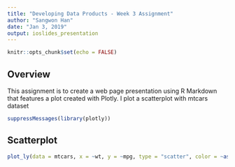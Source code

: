 ---
title: "Developing Data Products - Week 3 Assignment"
author: "Sangwon Han"
date: "Jan 3, 2019"
output: ioslides_presentation
---

```{r setup, include=FALSE}
knitr::opts_chunk$set(echo = FALSE)
```

## Overview

This assignment is to create a web page presentation using R Markdown that features a plot created with Plotly. 
I plot a scatterplot with mtcars dataset
```{r, echo=FALSE}
suppressMessages(library(plotly))
```

## Scatterplot
```{r, echo=FALSE}
plot_ly(data = mtcars, x = ~wt, y = ~mpg, type = "scatter", color = ~as.factor(cyl))
```

